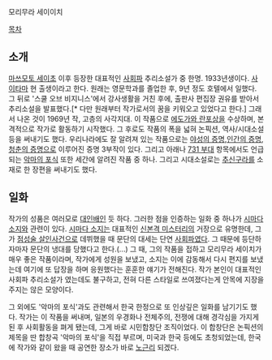 모리무라 세이이치

[[목차]]

== 소개 == 

[[마쓰모토 세이초]] 이후 등장한 대표적인 [[사회파]] 추리소설가 중 한명. 1933년생이다. [[사이타마]] 현 출생이라고 한다. 원래는 영문학과를 졸업한 후, 9년 정도 호텔에서 일했다. 그 뒤로 '스쿨 오브 비지니스'에서 강사생활을 거친 후에, 출판사 편집장 권유를 받아서 추리소설을 발표했다.[* 다만 원래부터 작가로서의 꿈을 키워오고 있었다고 한다.] 그래서 나온 것이 1969년 작, 고층의 사각지대. 이 작품으로 [[에도가와 란포]]상을 수상하며, 본격적으로 작가로 활동하기 시작했다. 그 후로도 작품의 폭을 넓혀 논픽션, 역사/시대소설 등을 써내기도 했다. 우리나라에도 잘 알려져 있는 작품으로는 [[야성의 증명]],[[인간의 증명]],[[청춘의 증명]]으로 이루어진 증명 3부작이 있다. 그리고 아래나 [[731 부대]] 항목에서도 언급 되는 [[악마의 포식]] 또한 세간에 알려진 작품 중 하나. 그리고 시대소설로는 [[추신구라]]를 소재로 한 장편을 써내기도 했다.

== 일화 ==

작가의 성품은 여러모로 [[대인배]]인 듯 하다. 그러한 점을 인증하는 일화 중 하나가 [[시마다 소지]]와 관련이 있다. [[시마다 소지]]는 대표적인 [[신본격 미스터리]]의 거장으로 유명한데, 그가 [[점성술 살인사건]]으로 데뷔했을 때 문단의 대세는 단연 [[사회파]]였다. 그 때문에 등단하자마자 문단의 냉대를 당했다고 한다.(...) 그 때, 그의 작품을 접하고 모리무라 세이치가 매우 좋은 작품이라며, 작가에게 성원을 보냈고, 소지는 이에 감동해서 다시 편지를 보냈는데 여기에 또 답장을 하며 응원했다는 훈훈한 얘기가 전해진다. 작가 본인이 대표적인 사회파 추리소설가 였는데도 불구하고, 전혀 다른 스타일로 쓰여졌다는게 안목에 지장을 주지는 않은 모양이다.

그 외에도 '악마의 포식'과도 관련해서 한국 한정으로 또 인상깊은 일화를 남기기도 했다. 작가는 이 작품을 써내며, 일본의 우경화나 전체주의, 전쟁에 대해 경각심을 가지게 된 후 사회활동을 펴게 됐는데, 그게 바로 시민합창단 조직이었다. 이 합창단은 논픽션의 제목을 딴 합창곡 '악마의 포식'을 직접 부르며, 미국과 한국 등에도 초청되었는데, 한국에 작가와 같이 왔을 때 공연한 장소가 바로 [[노근리]] 되겠다. 
